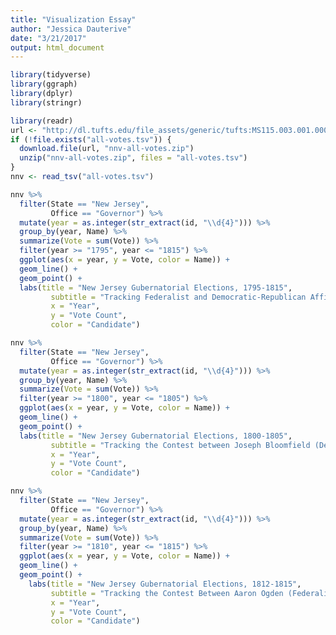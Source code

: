 ```yaml
---
title: "Visualization Essay"
author: "Jessica Dauterive"
date: "3/21/2017"
output: html_document
---
```


```r
library(tidyverse)
library(ggraph)
library(dplyr)
library(stringr)

library(readr)
url <- "http://dl.tufts.edu/file_assets/generic/tufts:MS115.003.001.00001/0"
if (!file.exists("all-votes.tsv")) {
  download.file(url, "nnv-all-votes.zip")
  unzip("nnv-all-votes.zip", files = "all-votes.tsv")
}
nnv <- read_tsv("all-votes.tsv")
```

```r
nnv %>%
  filter(State == "New Jersey",
         Office == "Governor") %>% 
  mutate(year = as.integer(str_extract(id, "\\d{4}"))) %>%
  group_by(year, Name) %>%
  summarize(Vote = sum(Vote)) %>%
  filter(year >= "1795", year <= "1815") %>% 
  ggplot(aes(x = year, y = Vote, color = Name)) +
  geom_line() +
  geom_point() +
  labs(title = "New Jersey Gubernatorial Elections, 1795-1815",
         subtitle = "Tracking Federalist and Democratic-Republican Affiliations in New Jersey state politics in the Early Republic",
         x = "Year",
         y = "Vote Count",
         color = "Candidate")
```

```r
nnv %>%
  filter(State == "New Jersey",
         Office == "Governor") %>% 
  mutate(year = as.integer(str_extract(id, "\\d{4}"))) %>%
  group_by(year, Name) %>%
  summarize(Vote = sum(Vote)) %>%
  filter(year >= "1800", year <= "1805") %>% 
  ggplot(aes(x = year, y = Vote, color = Name)) +
  geom_line() +
  geom_point() +
  labs(title = "New Jersey Gubernatorial Elections, 1800-1805",
         subtitle = "Tracking the Contest between Joseph Bloomfield (Democratic-Republican) and Richard Stockton (Federalist)",
         x = "Year",
         y = "Vote Count",
         color = "Candidate")
```

```r
nnv %>%
  filter(State == "New Jersey",
         Office == "Governor") %>% 
  mutate(year = as.integer(str_extract(id, "\\d{4}"))) %>%
  group_by(year, Name) %>%
  summarize(Vote = sum(Vote)) %>%
  filter(year >= "1810", year <= "1815") %>% 
  ggplot(aes(x = year, y = Vote, color = Name)) +
  geom_line() +
  geom_point() +
    labs(title = "New Jersey Gubernatorial Elections, 1812-1815",
         subtitle = "Tracking the Contest Between Aaron Ogden (Federalist) and William S. Pennington (Democratic-Republican)",
         x = "Year",
         y = "Vote Count",
         color = "Candidate")
```
